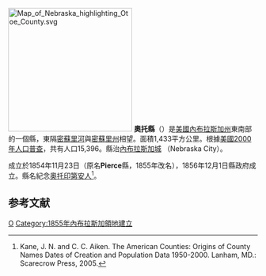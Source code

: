 {{noteTA
|T=zh-hans:奥托县 (内布拉斯加州);zh-hk:奧托縣 (內布拉斯加州);zh-tw:奧托郡 (內布拉斯加州);
}}

[[File:Map_of_Nebraska_highlighting_Otoe_County.svg|250px]]
'''奧托縣'''（{{lang-en|Otoe County}}）是[[美國|美國]][[內布拉斯加州|內布拉斯加州]]東南部的一個縣，東隔[[密蘇里河|密蘇里河]]與[[密蘇里州|密蘇里州]]相望。面積1,433平方公里。根據[[美國2000年人口普查|美國2000年人口普查]]，共有人口15,396。縣治[[內布拉斯加城|內布拉斯加城]] （Nebraska City）。

成立於1854年11月23日（原名'''Pierce'''縣，1855年改名），1856年12月1日縣政府成立。縣名紀念[[奧托印第安人|奧托印第安人]]<ref>Kane, J. N. and C. C. Aiken. The American Counties: Origins of County Names Dates of Creation and Population Data 1950-2000. Lanham, MD.: Scarecrow Press, 2005.</ref>。

==参考文献==
<div class="references-small">
<references />
</div>

{{內布拉斯加州}}

[[Category:內布拉斯加州行政區劃|O]]
[[Category:1855年內布拉斯加領地建立|Category:1855年內布拉斯加領地建立]]